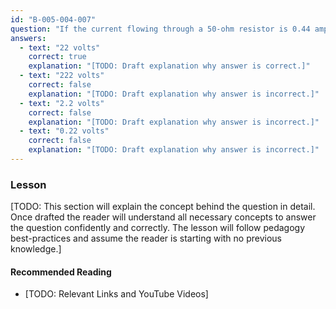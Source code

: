 ```yaml
---
id: "B-005-004-007"
question: "If the current flowing through a 50-ohm resistor is 0.44 amperes, what voltage would you measure across the resistor?"
answers:
  - text: "22 volts"
    correct: true
    explanation: "[TODO: Draft explanation why answer is correct.]"
  - text: "222 volts"
    correct: false
    explanation: "[TODO: Draft explanation why answer is incorrect.]"
  - text: "2.2 volts"
    correct: false
    explanation: "[TODO: Draft explanation why answer is incorrect.]"
  - text: "0.22 volts"
    correct: false
    explanation: "[TODO: Draft explanation why answer is incorrect.]"
---
```


### Lesson

[TODO: This section will explain the concept behind the question in detail. Once drafted the reader will understand all necessary concepts to answer the question confidently and correctly. The lesson will follow pedagogy best-practices and assume the reader is starting with no previous knowledge.]

#### Recommended Reading

- [TODO: Relevant Links and YouTube Videos]
